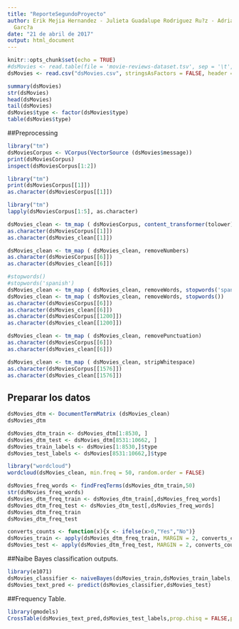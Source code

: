 ```yaml
---
title: "ReporteSegundoProyecto"
author: Erik Mejia Hernandez - Julieta Guadalupe Rodriguez Ru?z - Adrian Homero Moreno
  Garc?a
date: "21 de abril de 2017"
output: html_document
---
```


```r
knitr::opts_chunk$set(echo = TRUE)
#dsMovies <- read.table(file = 'movie-reviews-dataset.tsv', sep = '\t', header = TRUE)
dsMovies <- read.csv("dsMovies.csv", stringsAsFactors = FALSE, header = TRUE)
```


```r
summary(dsMovies)
str(dsMovies)
head(dsMovies)
tail(dsMovies)
dsMovies$type <- factor(dsMovies$type)
table(dsMovies$type)
```

##Preprocessing
```r
library("tm")
dsMoviesCorpus <- VCorpus(VectorSource (dsMovies$message))
print(dsMoviesCorpus)
inspect(dsMoviesCorpus[1:2])
```

```r
library("tm")
print(dsMoviesCorpus[[1]])
as.character(dsMoviesCorpus[[1]])
```

```r
library("tm")
lapply(dsMoviesCorpus[1:5], as.character)
```


```r
dsMovies_clean <- tm_map ( dsMoviesCorpus, content_transformer(tolower))
as.character(dsMoviesCorpus[[1]])
as.character(dsMovies_clean[[1]])
```

```r
dsMovies_clean <- tm_map ( dsMovies_clean, removeNumbers)
as.character(dsMoviesCorpus[[6]])
as.character(dsMovies_clean[[6]])
```

```r
#stopwords()
#stopwords('spanish')
dsMovies_clean <- tm_map ( dsMovies_clean, removeWords, stopwords('spanish'))
dsMovies_clean <- tm_map ( dsMovies_clean, removeWords, stopwords())
as.character(dsMoviesCorpus[[6]])
as.character(dsMovies_clean[[6]])
as.character(dsMoviesCorpus[[1200]])
as.character(dsMovies_clean[[1200]])
```

```r
dsMovies_clean <- tm_map ( dsMovies_clean, removePunctuation)
as.character(dsMoviesCorpus[[6]])
as.character(dsMovies_clean[[6]])
```


```r
dsMovies_clean <- tm_map ( dsMovies_clean, stripWhitespace)
as.character(dsMoviesCorpus[[1576]])
as.character(dsMovies_clean[[1576]])
```

## Preparar los datos
```r
dsMovies_dtm <- DocumentTermMatrix (dsMovies_clean)
dsMovies_dtm
```


```r
dsMovies_dtm_train <- dsMovies_dtm[1:8530, ]
dsMovies_dtm_test <- dsMovies_dtm[8531:10662, ]
dsMovies_train_labels <- dsMovies[1:8530,]$type
dsMovies_test_labels <- dsMovies[8531:10662,]$type
```

```r
library("wordcloud")
wordcloud(dsMovies_clean, min.freq = 50, random.order = FALSE)
```


```r
dsMovies_freq_words <- findFreqTerms(dsMovies_dtm_train,50)
str(dsMovies_freq_words)
dsMovies_dtm_freq_train <- dsMovies_dtm_train[,dsMovies_freq_words]
dsMovies_dtm_freq_test <- dsMovies_dtm_test[,dsMovies_freq_words]
dsMovies_dtm_freq_train
dsMovies_dtm_freq_test
```

```r
converts_counts <- function(x){x <- ifelse(x>0,"Yes","No")}
dsMovies_train <- apply(dsMovies_dtm_freq_train, MARGIN = 2, converts_counts)
dsMovies_test <- apply(dsMovies_dtm_freq_test, MARGIN = 2, converts_counts)
```

##Naibe Bayes classification outputs.
```r
library(e1071)
dsMovies_classifier <- naiveBayes(dsMovies_train,dsMovies_train_labels, laplace = 1)
dsMovies_text_pred <- predict(dsMovies_classifier,dsMovies_test)

```

##Frequency Table.
```r
library(gmodels)
CrossTable(dsMovies_text_pred,dsMovies_test_labels,prop.chisq = FALSE,prop.t = FALSE, dnn = c('predicted','actual'))

```
